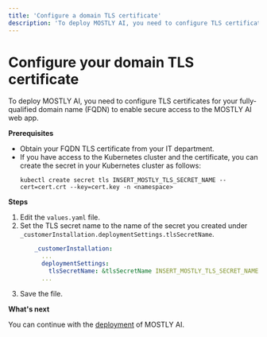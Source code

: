 ```yaml
---
title: 'Configure a domain TLS certificate'
description: 'To deploy MOSTLY AI, you need to configure TLS certificates for your fully-qualified domain name (FQDN) to enable secure access to the MOSTLY AI web app.'
---
```



# Configure your domain TLS certificate

To deploy MOSTLY AI, you need to configure TLS certificates for your fully-qualified domain name (FQDN) to enable secure access to the MOSTLY AI web app.

**Prerequisites**

* Obtain your FQDN TLS certificate from your IT department.
* If you have access to the Kubernetes cluster and the certificate, you can create the secret in your Kubernetes cluster as follows:
    ```shell copy filename="shell" /INSERT_MOSTLY_TLS_SECRET_NAME/
    kubectl create secret tls INSERT_MOSTLY_TLS_SECRET_NAME --cert=cert.crt --key=cert.key -n <namespace>
    ```

**Steps**

1. Edit the `values.yaml` file.
2. Set the TLS secret name to the name of the secret you created under `_customerInstallation.deploymentSettings.tlsSecretName`.
    ```yaml filename="values.yaml" {4} /INSERT_MOSTLY_TLS_SECRET_NAME/
        _customerInstallation:
          ...
          deploymentSettings:
            tlsSecretName: &tlsSecretName INSERT_MOSTLY_TLS_SECRET_NAME
          ...
    ```
3. Save the file.

**What's next**

You can continue with the [deployment](../deploy) of MOSTLY AI.